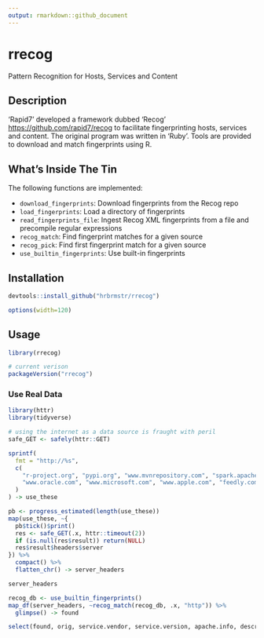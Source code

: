 ```yaml
---
output: rmarkdown::github_document
---
```


# rrecog

Pattern Recognition for Hosts, Services and Content

## Description

'Rapid7' developed a framework dubbed 'Recog' <https://github.com/rapid7/recog> to facilitate fingerprinting hosts, services and content. The original program was written in 'Ruby'. Tools are provided to download and match fingerprints using R.
    
## What's Inside The Tin

The following functions are implemented:

- `download_fingerprints`:	Download fingerprints from the Recog repo
- `load_fingerprints`:	Load a directory of fingerprints
- `read_fingerprints_file`:	Ingest Recog XML fingerprints from a file and precompile regular expressions
- `recog_match`:	Find fingerprint matches for a given source
- `recog_pick`:	Find first fingerprint match for a given source
- `use_builtin_fingerprints`:	Use built-in fingerprints

## Installation

```r
devtools::install_github("hrbrmstr/rrecog")
```

```r
options(width=120)
```

## Usage

```r
library(rrecog)

# current verison
packageVersion("rrecog")

```

### Use Real Data

```r
library(httr)
library(tidyverse)

# using the internet as a data source is fraught with peril
safe_GET <- safely(httr::GET)

sprintf(
  fmt = "http://%s", 
  c(
    "r-project.org", "pypi.org", "www.mvnrepository.com", "spark.apache.org",
    "www.oracle.com", "www.microsoft.com", "www.apple.com", "feedly.com"
  )
) -> use_these

pb <- progress_estimated(length(use_these))
map(use_these, ~{
  pb$tick()$print()
  res <- safe_GET(.x, httr::timeout(2))
  if (is.null(res$result)) return(NULL)
  res$result$headers$server
}) %>% 
  compact() %>% 
  flatten_chr() -> server_headers

server_headers

recog_db <- use_builtin_fingerprints()
map_df(server_headers, ~recog_match(recog_db, .x, "http")) %>%
  glimpse() -> found

select(found, orig, service.vendor, service.version, apache.info, description)
```
